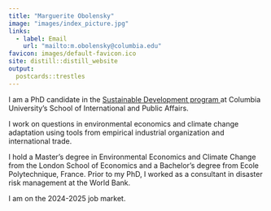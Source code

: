 ```yaml
---
title: "Marguerite Obolensky"
image: "images/index_picture.jpg"
links:
  - label: Email
    url: "mailto:m.obolensky@columbia.edu"
favicon: images/default-favicon.ico
site: distill::distill_website
output: 
  postcards::trestles
---
```

I am a PhD candidate in the [<span style="font-weight: normal">Sustainable Development program </span>](https://www.sipa.columbia.edu/academics/programs/phd-sustainable-development) at Columbia University's School of International and Public Affairs. 

I work on questions in environmental economics and climate change adaptation using tools from empirical industrial organization and international trade. 

I hold a Master's degree in Environmental Economics and Climate Change from the London School of Economics and a Bachelor's degree from Ecole Polytechnique, France. Prior to my PhD, I worked as a consultant in disaster risk management at the World Bank.

I am on the 2024-2025 job market. 
</br>
</br>
</br>

</br>
